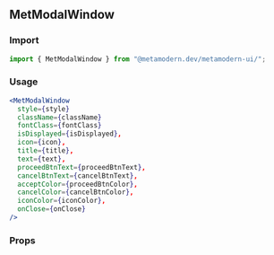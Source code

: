 <!--- ModalWindow.stories.mdx -->


<Meta title="MDX/MetModalWindow" component={MetModalWindow} />

## MetModalWindow

### Import

```jsx
import { MetModalWindow } from "@metamodern.dev/metamodern-ui/";
```

### Usage

```jsx
<MetModalWindow
  style={style}
  className={className}
  fontClass={fontClass}
  isDisplayed={isDisplayed},
  icon={icon},
  title={title},
  text={text},
  proceedBtnText={proceedBtnText},
  cancelBtnText={cancelBtnText},
  acceptColor={proceedBtnColor},
  cancelColor={cancelBtnColor},
  iconColor={iconColor},
  onClose={onClose}
/>
```

### Props

<ArgsTable of={MetModalWindow} />
